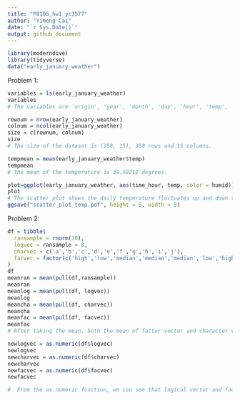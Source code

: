 ```yaml
---
title: "P8105_hw1_yc3577"
author: "Yimeng Cai"
date: "`r Sys.Date()`"
output: github_document
---
```


```r
library(moderndive)
library(tidyverse)
data("early_january_weather")
```

Problem 1:
```r
variables = ls(early_january_weather)
variables
# The variables are 'origin', 'year', 'month', 'day', 'hour', 'temp', 'dewp', 'humid', 'wind_dir', 'wind_speed', 'wind_gust', 'precip', 'pressure', 'visib', and 'time_hour'.

rownum = nrow(early_january_weather)
colnum = ncol(early_january_weather)
size = c(rownum, colnum)
size
# The size of the dataset is (358, 15), 358 rows and 15 columns.

tempmean = mean(early_january_weather$temp)
tempmean
# The mean of the temperature is 39.58212 degrees.

plot=ggplot(early_january_weather, aes(time_hour, temp, color = humid))+geom_point()
plot
# The scatter plot shows the daily temperature fluctuates up and down through the time period from 2023-01-01 to 2023-01-15. The day time temp has a high value at noon and low value at night. The pattern is fluctuating while it is a relatively positive association between temperature and time in these 15 days. The later the date, the higher the temperature is. The color of dot shows a humidity weather around 01-12 to 01-14, and other times are relatively dry.
ggsave("scatter_plot_temp.pdf", height = 5, width = 5)
```

Problem 2:
```r
df = tibble(
  ransample = rnorm(10),
  logvec = ransample > 0,
  charvec = c('a','b','c','d','e','f','g','h','i','j'),
  facvec = factor(c('high','low','median','median','median','low','high','high','low','high'))
)
df
meanran = mean(pull(df,ransample))
meanran
meanlog = mean(pull(df, logvec))
meanlog
meancha = mean(pull(df, charvec))
meancha
meanfac = mean(pull(df, facvec))
meanfac
# After taking the mean, both the mean of factor vector and character vector don't work, since they are not numerical, and random sample mean is 0.0173047, and logical vector mean is 0.4.
```


```r
newlogvec = as.numeric(df$logvec)
newlogvec
newcharvec = as.numeric(df$charvec)
newcharvec
newfacvec = as.numeric(df$facvec)
newfacvec

#  From the as.numeric function, we can see that logical vector and factor vector can be transformed into numerical vectors, while the character vectors cannot. Since the logical vectors have only two values true and false and the R will assume true is 1 and false is 0. So it can convert the logical vectors to 1 or 0 numbers. The factor variables can be transformed into data based on the numbers of the levels of the factor. For instance, the first element is high in factor vectors, and it is assigned 1 as default, and the second element assigned 2 as default, and the repeated element same as the 1st one will be also assigned as 1. However, the character vectors does not have similarities or orders, so the R cannot assign a number to quantify it. That is why character vector does not have the mean, as it cannot be transformed into numerical vectors. 

```

